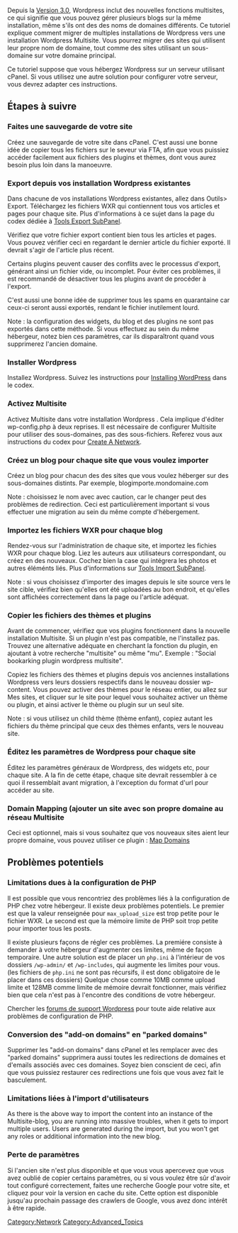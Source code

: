 {{Languages|
{{en|Migrating Multiple Blogs into WordPress 3.0 Multisite}}
{{ja|複数のブログをマルチサイトに移行する}}
{{fr|Migrer de multiples blogs vers Wordpress 3.0 Multisite}}
}}

Depuis la [[Version 3.0]], Wordpress inclut des nouvelles fonctions multisites, ce qui signifie que vous pouvez gérer plusieurs blogs sur la même installation, même s'ils ont des des noms de domaines différents. Ce tutoriel explique comment migrer de multiples installations de Wordpress vers une installation Wordpress Multisite. Vous pourrez migrer des sites qui utilisent leur propre nom de domaine, tout comme des sites utilisant un sous-domaine sur votre domaine principal.

Ce tutoriel suppose que vous hébergez Wordpress sur un serveur utilisant cPanel. Si vous utilisez une autre solution pour configurer votre serveur, vous devrez adapter ces instructions.

== Étapes à suivre ==

=== Faites une sauvegarde de votre site ===
Créez une sauvegarde de votre site dans cPanel. C'est aussi une bonne idée de copier tous les fichiers sur le seveur via FTA, afin que vous puissiez accéder facilement aux fichiers des plugins et thèmes, dont vous aurez besoin plus loin dans la manoeuvre.

=== Export depuis vos installation Wordpress existantes ===
Dans chacune de vos installations Wordpress existantes, allez dans Outils> Export. Téléchargez les fichiers WXR qui contiennent tous vos articles et pages pour chaque site. Plus d'informations à ce sujet dans la page du codex dédiée à [[Tools Export SubPanel]].

Vérifiez que votre fichier export contient bien tous les articles et pages. Vous pouvez vérifier ceci en regardant le dernier article du fichier exporté. Il devrait s'agir de l'article plus récent.

Certains plugins peuvent causer des conflits avec le processus d'export, générant ainsi un fichier vide, ou incomplet. Pour éviter ces problèmes, il est recommandé de désactiver tous les plugins avant de procéder à l'export.

C'est aussi une bonne idée de supprimer tous les spams en quarantaine car ceux-ci seront aussi exportés, rendant le fichier inutilement lourd.

Note : la configuration des widgets, du blog et des plugins ne sont pas exportés dans cette méthode. Si vous effectuez au sein du même hébergeur, notez bien ces paramètres, car ils disparaîtront quand vous supprimerez l'ancien domaine.

=== Installer Wordpress {{CurrentVersion}} ===
Installez Wordpress. Suivez les instructions pour [[Installing WordPress]] dans le codex.

=== Activez Multisite ===
Activez Multisite dans votre installation Wordpress {{CurrentVersion}}. Cela implique d'éditer wp-config.php à deux reprises. Il est nécessaire de configurer Multisite pour utiliser des sous-domaines, pas des sous-fichiers. Referez vous aux instructions du codex pour [[Create A Network]].

=== Créez un blog pour chaque site que vous voulez importer ===
Créez un blog pour chacun des des sites que vous voulez héberger sur des sous-domaines distints. Par exemple, blogimporte.mondomaine.com

Note : choisissez le nom avec avec caution, car le changer peut des problèmes de redirection. Ceci est particulièrement important si vous effectuer une migration au sein du même compte d'hébergement.

=== Importez les fichiers WXR pour chaque blog ===
Rendez-vous sur l'administration de chaque site, et importez les fichies WXR pour chaque blog. Liez les auteurs aux utilisateurs correspondant, ou créez en des nouveaux. Cochez bien la case qui intégrera les photos et autres éléménts liés. Plus d'informations sur [[Tools Import SubPanel]].

Note : si vous choisissez d'importer des images depuis le site source vers le site cible, vérifiez bien qu'elles ont été uploadées au bon endroit, et qu'elles sont affichées correctement dans la page ou l'article adéquat.

=== Copier les fichiers des thèmes et plugins ===
Avant de commencer, vérifiez que vos plugins fonctionnent dans la nouvelle installation Multisite. Si un plugin n'est pas compatible, ne l'installez pas. Trouvez une alternative adéquate en cherchant la fonction du plugin, en ajoutant à votre recherche "multisite" ou même "mu". Exemple : "Social bookarking plugin wordpress multisite".

Copiez les fichiers des thèmes et plugins depuis vos anciennes installations Wordpress vers leurs dossiers respectifs dans le nouveau dossier wp-content. Vous pouvez activer des thèmes pour le réseau entier, ou allez sur Mes sites, et cliquer sur le site pour lequel vous souhaitez activer un thème ou plugin, et ainsi activer le thème ou plugin sur un seul site.

Note : si vous utilisez un child thème (thème enfant), copiez autant les fichiers du thème principal que ceux des thèmes enfants, vers le nouveau site.

=== Éditez les paramètres de Wordpress pour chaque site ===
Éditez les paramètres généraux de Wordpress, des widgets etc, pour chaque site. A la fin de cette étape, chaque site devrait ressembler à ce quoi il ressemblait avant migration, à l'exception du format d'url pour accéder au site.

=== Domain Mapping (ajouter un site avec son propre domaine au réseau Multisite ===
Ceci est optionnel, mais si vous souhaitez que vos nouveaux sites aient leur propre domaine, vous pouvez utiliser ce plugin : [http://wordpress.org/extend/plugins/wordpress-mu-domain-mapping/ Map Domains]

== Problèmes potentiels ==

=== Limitations dues à la configuration de PHP ===
Il est possible que vous rencontriez des problèmes liés à la configuration de PHP chez votre hébergeur. Il existe deux problèmes potentiels. Le premier est que la valeur renseignée pour <code>max_upload_size</code> est trop petite pour le fichier WXR. Le second est que la mémoire limite de PHP soit trop petite pour importer tous les posts.

Il existe plusieurs façons de régler ces problèmes. La premiére consiste à demander à votre hébergeur d'augmenter ces limites, même de façon temporaire. Une autre solution est de placer un <code>php.ini</code> à l'intérieur de vos dossiers <code>/wp-admin/</code> et <code>/wp-includes</code>, qui augmente les limites pour vous. (les fichiers de <code>php.ini</code> ne sont pas récursifs, il est donc obligatoire de le placer dans ces dossiers) Quelque chose comme 10MB comme upload limite et 128MB comme limite de mémoire devrait fonctionner, mais vérifiez bien que cela n'est pas à l'encontre des conditions de votre hébergeur.

Chercher les [http://wordpress.org/support/ forums de support Wordpress] pour toute aide relative aux problèmes de configuration de PHP.

=== Conversion des "add-on domains" en "parked domains" ===
Supprimer les "add-on domains" dans cPanel et les remplacer avec des "parked domains" supprimera aussi toutes les redirections de domaines et d'emails associés avec ces domaines. Soyez bien conscient de ceci, afin que vous puissiez restaurer ces redirections une fois que vous avez fait le basculement.

=== Limitations liées à l'import d'utilisateurs ===
As there is the above way to import the content into an instance of the Multisite-blog, you are running into massive troubles, when it gets to import multiple users. Users are generated during the import, but you won't get any roles or additional information into the new blog.

=== Perte de paramètres ===
Si l'ancien site n'est plus disponible et que vous vous apercevez que vous avez oublié de copier certains paramètres, ou si vous voulez être sûr d'avoir tout configuré correctement, faites une recherche Google pour votre site, et cliquez pour voir la version en cache du site. Cette option est disponible jusqu'au prochain passage des crawlers de Google, vous avez donc intérêt à être rapide.

{{Stub}}
[[Category:Network]]
[[Category:Advanced_Topics]]